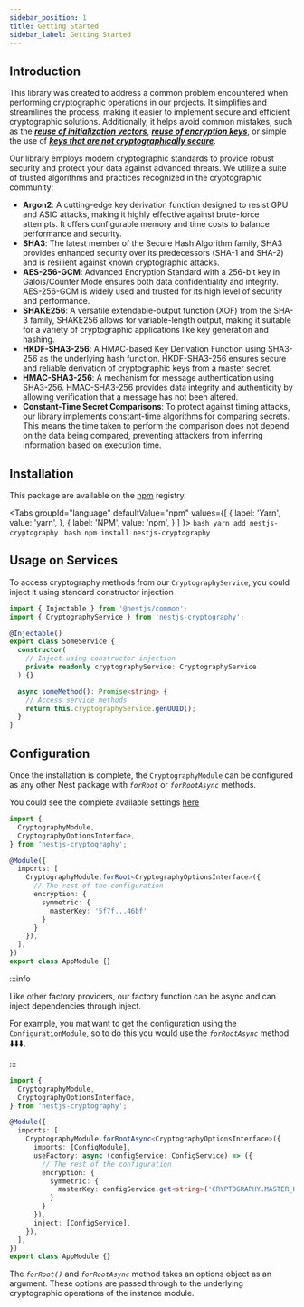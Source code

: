 ```yaml
---
sidebar_position: 1
title: Getting Started
sidebar_label: Getting Started
---
```



## Introduction

This library was created to address a common problem encountered when performing cryptographic operations in our projects.
It simplifies and streamlines the process, making it easier to implement secure and efficient cryptographic solutions.
Additionally, it helps avoid common mistakes,
such as the _**[reuse of initialization vectors][1]**_,
_**[reuse of encryption keys][2]**_,
or simple the use of _**[keys that are not cryptographically secure][3]**_.


Our library employs modern cryptographic standards to provide robust security and protect your data against advanced threats. We utilize a suite of trusted algorithms and practices recognized in the cryptographic community:

 - **Argon2**: A cutting-edge key derivation function designed to resist GPU and ASIC attacks, making it highly effective against brute-force attempts. It offers configurable memory and time costs to balance performance and security.
 - **SHA3**: The latest member of the Secure Hash Algorithm family, SHA3 provides enhanced security over its predecessors (SHA-1 and SHA-2) and is resilient against known cryptographic attacks.
 - **AES-256-GCM**: Advanced Encryption Standard with a 256-bit key in Galois/Counter Mode ensures both data confidentiality and integrity. AES-256-GCM is widely used and trusted for its high level of security and performance.
 - **SHAKE256**: A versatile extendable-output function (XOF) from the SHA-3 family, SHAKE256 allows for variable-length output, making it suitable for a variety of cryptographic applications like key generation and hashing.
 - **HKDF-SHA3-256**: A HMAC-based Key Derivation Function using SHA3-256 as the underlying hash function. HKDF-SHA3-256 ensures secure and reliable derivation of cryptographic keys from a master secret.
 - **HMAC-SHA3-256**: A mechanism for message authentication using SHA3-256. HMAC-SHA3-256 provides data integrity and authenticity by allowing verification that a message has not been altered.
 - **Constant-Time Secret Comparisons**: To protect against timing attacks, our library implements constant-time algorithms for comparing secrets. This means the time taken to perform the comparison does not depend on the data being compared, preventing attackers from inferring information based on execution time.

## Installation

This package are available on the [npm][4] registry.

<Tabs
  groupId="language"
  defaultValue="npm"
  values={[
    { label: 'Yarn', value: 'yarn', },
    { label: 'NPM', value: 'npm', }
  ]
  }>
  <TabItem value="yarn">
    ```bash
    yarn add nestjs-cryptography
    ```
  </TabItem>
  <TabItem value="npm">
    ```bash
    npm install nestjs-cryptography
    ```
  </TabItem>
</Tabs>


## Usage on Services
To access cryptography methods from our `CryptographyService`, you could inject it using standard constructor injection

```typescript
import { Injectable } from '@nestjs/common';
import { CryptographyService } from 'nestjs-cryptography';

@Injectable()
export class SomeService {
  constructor(
    // Inject using constructor injection
    private readonly cryptographyService: CryptographyService
  ) {}

  async someMethod(): Promise<string> {
    // Access service methods
    return this.cryptographyService.genUUID();
  }
}
```


## Configuration

Once the installation is complete, the `CryptographyModule` can be configured as any other
Nest package with _`forRoot`_ or _`forRootAsync`_ methods.

You could see the complete available settings [here](/docs/api-reference/settings)

```typescript title="app.module.ts"
import {
  CryptographyModule,
  CryptographyOptionsInterface,
} from 'nestjs-cryptography';

@Module({
  imports: [
    CryptographyModule.forRoot<CryptographyOptionsInterface>({
      // The rest of the configuration
      encryption: {
        symmetric: {
          masterKey: '5f7f...46bf'
        }
      }
    }),
  ],
})
export class AppModule {}
```

:::info

Like other factory providers, our factory function can be async and can inject dependencies through inject.

For example, you mat want to get the configuration using the `ConfigurationModule`,
so to do this you would use the _`forRootAsync`_ method ⬇️⬇️⬇️.

:::

```typescript title="app.module.ts"
import {
  CryptographyModule,
  CryptographyOptionsInterface,
} from 'nestjs-cryptography';

@Module({
  imports: [
    CryptographyModule.forRootAsync<CryptographyOptionsInterface>({
      imports: [ConfigModule],
      useFactory: async (configService: ConfigService) => ({
        // The rest of the configuration
        encryption: {
          symmetric: {
            masterKey: configService.get<string>('CRYPTOGRAPHY.MASTER_KEY')
          }
        }
      }),
      inject: [ConfigService],
    }),
  ],
})
export class AppModule {}
```


The _`forRoot()`_ and _`forRootAsync`_ method takes an options object as an argument.
These options are passed through to the underlying cryptographic operations of the instance module.


[1]: https://nvlpubs.nist.gov/nistpubs/Legacy/SP/nistspecialpublication800-38d.pdf#page=26
[2]: https://nvlpubs.nist.gov/nistpubs/Legacy/SP/nistspecialpublication800-38d.pdf#page=27
[3]: https://nvlpubs.nist.gov/nistpubs/SpecialPublications/NIST.SP.800-57pt1r5.pdf#page=112
[4]: https://www.npmjs.com/package/nestjs-cryptography
